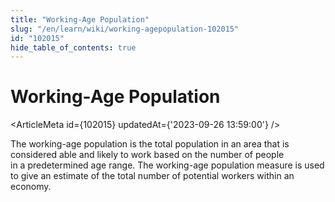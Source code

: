 ```yaml
---
title: "Working-Age Population"
slug: "/en/learn/wiki/working-agepopulation-102015"
id: "102015"
hide_table_of_contents: true
---
```



# Working-Age Population

<ArticleMeta id={102015} updatedAt={'2023-09-26 13:59:00'} />
<div className='border-solid border-b border-t-0 my-4 border-[var(--ifm-color-gray-300)]' />

The working-age population is the total population in an area that is considered able and likely to work based on the number of people in a predetermined age range. The working-age population measure is used to give an estimate of the total number of potential workers within an economy.
